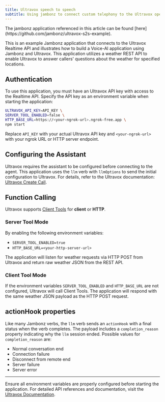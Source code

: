 ```yaml
---
title: Ultravox speech to speech
subtitle: Using jambonz to connect custom telephony to the Ultravox open-weight Speech Language Model
---
```


<Note>
The jambonz application referenced in this article can be 
found [here](https://github.com/jambonz/ultravox-s2s-example). 
</Note>

This is an example Jambonz application that connects to the Ultravox Realtime API and 
illustrates how to build a Voice-AI application using Jambonz and Ultravox. 
This application utilizes a weather REST API to enable Ultravox to answer callers' questions 
about the weather for specified locations.

## Authentication
To use this application, you must have an Ultravox API key with access to the Realtime API. 
Specify the API key as an environment variable when starting the application:

```bash
ULTRAVOX_API_KEY=API_KEY \
SERVER_TOOL_ENABLED=false \
HTTP_BASE_URL=https://<your-ngrok-url>.ngrok-free.app \
npm start
```
Replace `API_KEY` with your actual Ultravox API key and `<your-ngrok-url>` with your ngrok URL 
or HTTP server endpoint.

## Configuring the Assistant
Ultravox requires the assistant to be configured before connecting to the agent. 
This application uses the `llm` verb with `llmOptions` to send the initial configuration to Ultravox. 
For details, refer to the Ultravox documentation: 
[Ultravox Create Call](https://docs.ultravox.ai/api-reference/calls/calls-post).

## Function Calling
Ultravox supports [Client Tools](https://docs.ultravox.ai/sdk-reference/introduction#client-tools) 
for **client** or **HTTP**.

### Server Tool Mode
By enabling the following environment variables:

- `SERVER_TOOL_ENABLED=true`
- `HTTP_BASE_URL=<your-http-server-url>`

The application will listen for weather requests via HTTP POST from Ultravox and return raw weather JSON 
from the REST API.

### Client Tool Mode
If the environment variables `SERVER_TOOL_ENABLED` and `HTTP_BASE_URL` are not configured, 
Ultravox will call Client Tools. The application will respond with the same weather JSON payload as the 
HTTP POST request.

## actionHook properties
Like many Jambonz verbs, the `llm` verb sends an `actionHook` with a final status when the verb completes. 
The payload includes a `completion_reason` property indicating why the `llm` session ended. 
Possible values for `completion_reason` are:

- Normal conversation end
- Connection failure
- Disconnect from remote end
- Server failure
- Server error

---

Ensure all environment variables are properly configured before starting the application. 
For detailed API references and documentation, visit the [Ultravox Documentation](https://docs.ultravox.ai).
